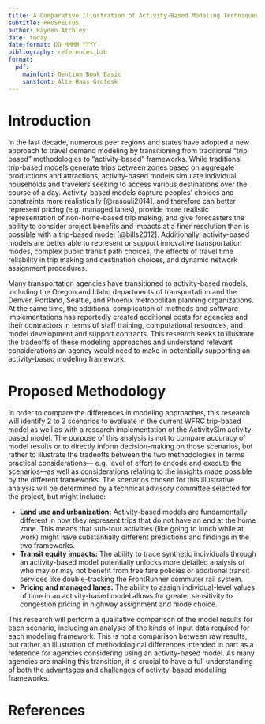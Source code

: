 ```yaml
---
title: A Comparative Illustration of Activity-Based Modeling Techniques
subtitle: PROSPECTUS
author: Hayden Atchley
date: today
date-format: DD MMMM YYYY
bibliography: references.bib
format:
  pdf:
    mainfont: Gentium Book Basic
    sansfont: Alte Haas Grotesk
---
```


# Introduction

In the last decade, numerous peer regions and states have adopted a new
approach to travel demand modeling by transitioning from traditional “trip
based” methodologies to “activity-based” frameworks. While traditional
trip-based models generate trips between zones based on aggregate productions
and attractions, activity-based models simulate individual households and
travelers seeking to access various destinations over the course of a day.
Activity-based models capture peoples’ choices and constraints more
realistically [@rasouli2014], and therefore can better represent pricing (e.g.
managed lanes), provide more realistic representation of non-home-based trip
making, and give forecasters the ability to consider project benefits and
impacts at a finer resolution than is possible with a trip-based model
[@bills2012]. Additionally, activity-based models are better able to represent
or support innovative transportation modes, complex public transit path
choices, the effects of travel time reliability in trip making and destination
choices, and dynamic network assignment procedures.

Many transportation agencies have transitioned to activity-based models,
including the Oregon and Idaho departments of transportation and the Denver,
Portland, Seattle, and Phoenix metropolitan planning organizations. At the same
time, the additional complication of methods and software implementations has
reportedly created additional costs for agencies and their contractors in terms
of staff training, computational resources, and model development and support
contracts. This research seeks to illustrate the tradeoffs of these modeling
approaches and understand relevant considerations an agency would need to make
in potentially supporting an activity-based modeling framework.

# Proposed Methodology

In order to compare the differences in modeling approaches, this research will
identify 2 to 3 scenarios to evaluate in the current WFRC trip-based model as
well as with a research implementation of the ActivitySim activity-based model.
The purpose of this analysis is not to compare accuracy of model results or to
directly inform decision-making on those scenarios, but rather to illustrate
the tradeoffs between the two methodologies in terms practical considerations---
e.g. level of effort to encode and execute the scenarios---as well as
considerations relating to the insights made possible by the different
frameworks. The scenarios chosen for this illustrative analysis will be
determined by a technical advisory committee selected for the project, but
might include:

- **Land use and urbanization:** Activity-based models are fundamentally
  different in how they represent trips that do not have an end at the home
  zone. This means that sub-tour activities (like going to lunch while at work)
  might have substantially different predictions and findings in the two
  frameworks.
- **Transit equity impacts:** The ability to trace synthetic individuals
  through an activity-based model potentially unlocks more detailed analysis of
  who may or may not benefit from free fare policies or additional transit
  services like double-tracking the FrontRunner commuter rail system.
- **Pricing and managed lanes:** The ability to assign individual-level values
  of time in an activity-based model allows for greater sensitivity to
  congestion pricing in highway assignment and mode choice.

This research will perform a qualitative comparison of the model results for
each scenario, including an analysis of the kinds of input data required for
each modeling framework. This is not a comparison between raw results, but
rather an illustration of methodological differences intended in part as a
reference for agencies considering using an activity-based model. As many
agencies are making this transition, it is crucial to have a full understanding
of both the advantages and challenges of activity-based modelling frameworks.

# References

::: {#refs}
:::
